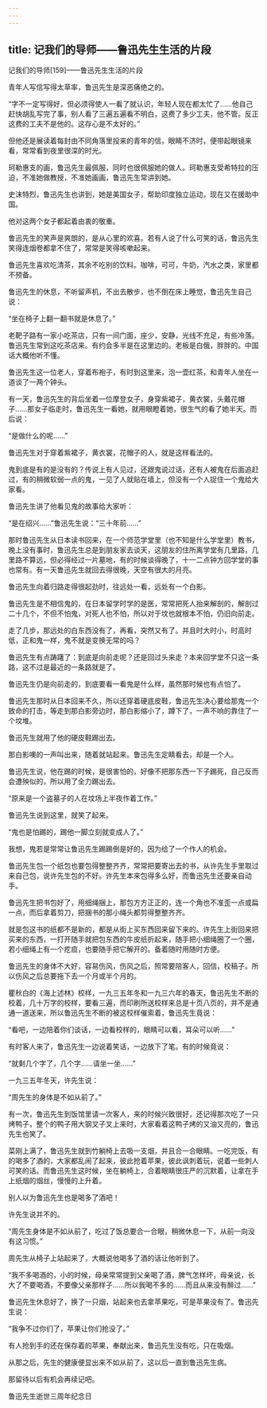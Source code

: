 ```yaml
---
---
---
```

title: 记我们的导师——鲁迅先生生活的片段
---




记我们的导师[159]——鲁迅先生生活的片段



青年人写信写得太草率，鲁迅先生是深恶痛绝之的。

“字不一定写得好，但必须得使人一看了就认识，年轻人现在都太忙了……他自己赶快胡乱写完了事，别人看了三遍五遍看不明白，这费了多少工夫，他不管。反正这费的工夫不是他的。这存心是不太好的。”

但他还是展读着每封由不同角落里投来的青年的信，眼睛不济时，便带起眼镜来看，常常看到夜里很深的时光。

珂勒惠支的画，鲁迅先生最佩服，同时也很佩服她的做人。珂勒惠支受希特拉的压迫，不准她做教授，不准她画画，鲁迅先生常讲到她。

史沫特烈，鲁迅先生也讲到，她是美国女子，帮助印度独立运动，现在又在援助中国。

他对这两个女子都起着由衷的敬重。

鲁迅先生的笑声是爽朗的，是从心里的欢喜。若有人说了什么可笑的话，鲁迅先生笑得连烟卷都拿不住了，常常是笑得咳嗽起来。

鲁迅先生喜欢吃清茶，其余不吃别的饮料。咖啡，可可，牛奶，汽水之类，家里都不预备。

鲁迅先生的休息，不听留声机，不出去散步，也不倒在床上睡觉，鲁迅先生自己说：

“坐在椅子上翻一翻书就是休息了。”

老靶子路有一家小吃茶店，只有一间门面，座少，安静，光线不充足，有些冷落。鲁迅先生常到这吃茶店来。有约会多半是在这里边的。老板是白俄，胖胖的。中国话大概他听不懂。

鲁迅先生这一位老人，穿着布袍子，有时到这里来，泡一壶红茶，和青年人坐在一道谈了一两个钟头。

有一天，鲁迅先生的背后坐着一位摩登女子，身穿紫裙子，黄衣裳，头戴花帽子……那女子临走时，鲁迅先生一看她，就用眼瞪着她，很生气的看了她半天。而后说：

“是做什么的呢……”

鲁迅先生对于穿着紫裙子，黄衣裳，花帽子的人，就是这样看法的。

鬼到底是有的是没有的？传说上有人见过，还跟鬼说过话，还有人被鬼在后面追赶过，有的稍微软弱一点的鬼，一见了人就贴在墙上，但没有一个人捉住一个鬼给大家看。

鲁迅先生讲了他看见鬼的故事给大家听：

“是在绍兴……”鲁迅先生说：“三十年前……”

那时鲁迅先生从日本读书回来，在一个师范学堂里（也不知是什么学堂里）教书，晚上没有事时，鲁迅先生总是到朋友家去谈天，这朋友的住所离学堂有几里路，几里路不算远，但必得经过一片墓地，有的时候谈得晚了，十一二点钟方回学堂的事也常有。有一天鲁迅先生就回去得很晚，天空有很大的月亮。

鲁迅先生向着归路走得很起劲时，往远处一看，远处有一个白影。

鲁迅先生是不相信鬼的，在日本留学时学的是医，常常把死人抬来解剖的，解剖过二十几个，不但不怕鬼，对死人也不怕，所以对于坟也就根本不怕，仍旧向前走。

走了几步，那远处的白东西没有了，再看，突然又有了。并且时大时小，时高时低，正和鬼一样，鬼不就是变换无常的吗？

鲁迅先生有点踌躇了：到底是向前走呢？还是回过头来走？本来回学堂不只这一条路，这不过是最近的一条路就是了。

鲁迅先生仍是向前走的，到底要看一看鬼是什么样，虽然那时候也有点怕了。

鲁迅先生那时从日本回来不久，所以还穿着硬底皮鞋，鲁迅先生决心要给那鬼一个致命的打击，等走到那白影旁边时，那白影缩小了，蹲下了，一声不响的靠住了一个坟堆。

鲁迅先生就用了他的硬皮鞋踢出去。

那白影噢的一声叫出来，随着就站起来。鲁迅先生定睛看去，却是一个人。

鲁迅先生说，他在踢的时候，是很害怕的，好像不把那东西一下子踢死，自己反而会遭殃似的，所以用了全力踢出去。

“原来是一个盗墓子的人在坟场上半夜作着工作。”

鲁迅先生说到这里，就笑了起来。

“鬼也是怕踢的，踢他一脚立刻就变成人了。”

我想，鬼若是常常让鲁迅先生踢踢倒是好的，因为给了一个作人的机会。

鲁迅先生包一个纸包也要包得整整齐齐，常常把要寄出去的书，从许先生手里取过来自己包，说许先生包的不好。许先生本来包得多么好，而鲁迅先生还要亲自动手。

鲁迅先生把书包好了，用细绳捆上，那包方方正正的，连一个角也不准歪一点或扁一点，而后拿着剪刀，把捆书的那小绳头都剪得整整齐齐。

就是包这书的纸都不是新的，都是从街上买东西回来留下来的。许先生上街回来把买来的东西，一打开随手就把包东西的牛皮纸折起来，随手把小细绳圈了一个圈，若小细绳上有一个疙疸，也要随手把它解开的。备着随时用随时方便。

鲁迅先生的身体不大好，容易伤风，伤风之后，照常要陪客人，回信，校稿子。所以伤风之后总要拖下去一个月或半个月的。

瞿秋白的《海上述林》校样，一九三五年冬和一九三六年的春天，鲁迅先生不断的校着，几十万字的校样，要看三遍，而印刷所送校样来总是十页八页的，并不是通通一道送来，所以鲁迅先生不断的被这校样催索着，鲁迅先生竟说：

“看吧，一边陪着你们谈话，一边看校样的，眼睛可以看，耳朵可以听……”

有时客人来了，鲁迅先生一边说着笑话，一边放下了笔。有的时候竟说：

“就剩几个字了，几个字……请坐一坐……”

一九三五年冬天，许先生说：

“周先生的身体是不如从前了。”

有一次，鲁迅先生到饭馆里请一次客人，来的时候兴致很好，还记得那次吃了一只烤鸭子，整个的鸭子用大钢叉子叉上来时，大家看着这鸭子烤的又油又亮的，鲁迅先生也笑了。

菜刚上满了，鲁迅先生就到竹躺椅上去吸一支烟，并且合一合眼睛。一吃完饭，有的喝多了酒的，大家都乱闹了起来，彼此抢着苹果，彼此讽刺着玩，说着一些刺人可笑的话。而鲁迅先生这时候，坐在躺椅上，合着眼睛很庄严的沉默着，让拿在手上纸烟的烟丝，慢慢的上升着。

别人以为鲁迅先生也是喝多了酒吧！

许先生说并不的。

“周先生身体是不如从前了，吃过了饭总要合一合眼，稍微休息一下，从前一向没有这习惯。”

周先生从椅子上站起来了，大概说他喝多了酒的话让他听到了。

“我不多喝酒的，小的时候，母亲常常提到父亲喝了酒，脾气怎样坏，母亲说，长大了不要喝酒，不要像父亲那样子……所以我喝不多的……而且从来没有醉过……”

鲁迅先生休息好了，换了一只烟，站起来也去拿苹果吃，可是苹果没有了。鲁迅先生说：

“我争不过你们了，苹果让你们抢没了。”

有人抢到手的还在保存着的苹果，奉献出来，鲁迅先生没有吃，只在吸烟。

从那之后，先生的健康便显出来不如从前了，这以后一直到鲁迅先生病。

那留待以后有机会再续记吧。

鲁迅先生逝世三周年纪念日
